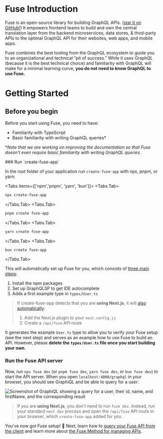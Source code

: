 
# Fuse Introduction

Fuse is an open-source library for building GraphQL APIs. ([star it on GitHub!](https://github.com/StellateHQ/fuse)) It empowers frontend teams to build and own the central translation layer from the backend microservices, data stores, & third-party APIs to the optimal GraphQL API for their websites, web apps, and mobile apps.

Fuse combines the best tooling from the GraphQL ecosystem to guide you to an organizational and technical “pit of success.” While it uses GraphQL (because it is the best technical choice) and familiarity with GraphQL will make for a minimal learning curve, **you do not need to know GraphQL to use Fuse.**

# Getting Started

## Before you begin

Before you start using Fuse, you need to have:

- Familiarity with TypeScript
- Basic familiarity with writing GraphQL queries*

\**Note that we are working on improving the documentation so that Fuse doesn't even require basic familiarity with writing GraphQL queries.*

<Steps>
### Run `create-fuse-app`

In the root folder of your application run `create-fuse-app` with npx, pnpm, or yarn:

<Tabs items={['npm','pnpm',  'yarn', 'bun']}>
  <Tabs.Tab>
  
```sh
npx create-fuse-app
```
  </Tabs.Tab>
  <Tabs.Tab>
  
```sh
pnpm create fuse-app
```
  </Tabs.Tab>
  <Tabs.Tab>
  
```sh
yarn create fuse-app
```
  </Tabs.Tab>
  <Tabs.Tab>
  
```sh
bun create fuse-app
```
  </Tabs.Tab>
</Tabs>

This will automatically set up Fuse for you, which consists of [three main steps](/docs/setting-fuse-up-manually):

1. Install the npm packages
1. Set up GraphQLSP to get IDE autocomplete
1. Adds a first example type in `types/User.ts`

> If create-fuse-app detects that you are **using Next.js**, it will [also automatically](/docs/setting-fuse-up-manually/nextjs):
>
> 1. Add the Next.js plugin to your `next.config.js`
> 1. Create a `/api/fuse` API route

It generates the example `User.ts` type to allow you to verify your Fuse setup (see the next step) and serves as an example how to use Fuse to build an API. However, please **delete the `types/User.ts` file once you start building your own**.

### Run the Fuse API server

Now, run `npx fuse dev` (or `pnpm fuse dev`, `yarn fuse dev`, or `bun fuse dev`) to start the API server. When you open `localhost:4000/graphql` in your browser, you should see GraphiQL and be able to query for a user:

![Screenshot of GraphiQL showing a query for a user, their id, name, and firstName, and the corresponding result](https://gist.github.com/assets/7525670/6c0d9a7a-901e-4e65-aaad-8f66081afbef)

> If you are **using Next.js**, you don't need to run `fuse dev`. Instead, run your standard `next dev` process and open the `/api/fuse` API route in your browser, which `create-fuse-app` added for you.

</Steps>

You've now got Fuse setup! 🎉 Next, learn how to [query your Fuse API from the client](/docs/basics/client) and learn more about [the Fuse Method for managing APIs](/docs/fuse-method).